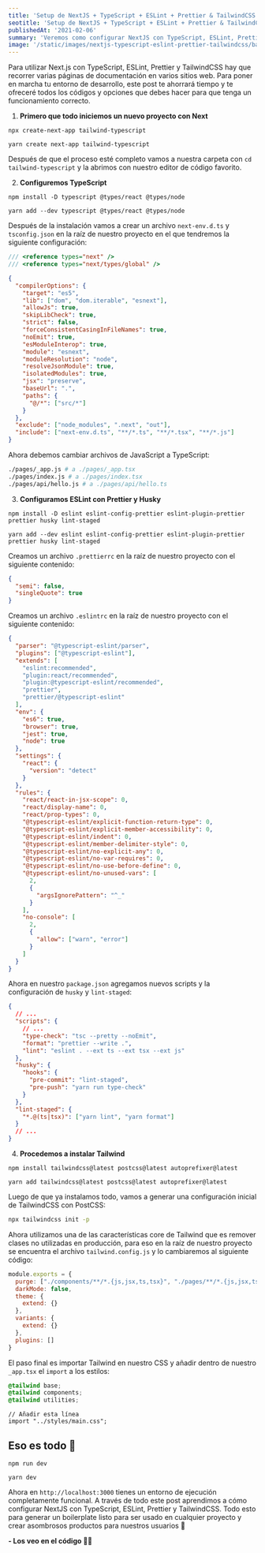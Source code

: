 ```yaml
---
title: 'Setup de NextJS + TypeScript + ESLint + Prettier & TailwindCSS'
seotitle: 'Setup de NextJS + TypeScript + ESLint + Prettier & TailwindCSS'
publishedAt: '2021-02-06'
summary: 'Veremos como configurar NextJS con TypeScript, ESLint, Prettier y TailwindCSS para generar un boilerplate listo para ser usado en cualquier proyecto.'
image: '/static/images/nextjs-typescript-eslint-prettier-tailwindcss/banner.jpg'
---
```


Para utilizar Next.js con TypeScript, ESLint, Prettier y TailwindCSS hay que recorrer varias páginas de documentación en varios sitios web. Para poner en marcha tu entorno de desarrollo, este post te ahorrará tiempo y te ofreceré todos los códigos y opciones que debes hacer para que tenga un funcionamiento correcto.

1. **Primero que todo iniciemos un nuevo proyecto con Next**

```bash:npm
npx create-next-app tailwind-typescript
```

```bash:yarn
yarn create next-app tailwind-typescript
```

Después de que el proceso esté completo vamos a nuestra carpeta con `cd tailwind-typescript` y la abrimos con nuestro editor de código favorito.

2. **Configuremos TypeScript**

```bash:npm
npm install -D typescript @types/react @types/node
```

```bash:yarn
yarn add --dev typescript @types/react @types/node
```

Después de la instalación vamos a crear un archivo `next-env.d.ts` y `tsconfig.json` en la raíz de nuestro proyecto en el que tendremos la siguiente configuración:

```ts:next-env.d.ts
/// <reference types="next" />
/// <reference types="next/types/global" />
```

```json:tsconfig.json
{
  "compilerOptions": {
    "target": "es5",
    "lib": ["dom", "dom.iterable", "esnext"],
    "allowJs": true,
    "skipLibCheck": true,
    "strict": false,
    "forceConsistentCasingInFileNames": true,
    "noEmit": true,
    "esModuleInterop": true,
    "module": "esnext",
    "moduleResolution": "node",
    "resolveJsonModule": true,
    "isolatedModules": true,
    "jsx": "preserve",
    "baseUrl": ".",
    "paths": {
      "@/*": ["src/*"]
    }
  },
  "exclude": ["node_modules", ".next", "out"],
  "include": ["next-env.d.ts", "**/*.ts", "**/*.tsx", "**/*.js"]
}
```

Ahora debemos cambiar archivos de JavaScript a TypeScript:

```bash
./pages/_app.js # a ./pages/_app.tsx
./pages/index.js # a ./pages/index.tsx
./pages/api/hello.js # a ./pages/api/hello.ts
```

3. **Configuramos ESLint con Prettier y Husky**

```bash:npm
npm install -D eslint eslint-config-prettier eslint-plugin-prettier prettier husky lint-staged
```

```bash:yarn
yarn add --dev eslint eslint-config-prettier eslint-plugin-prettier prettier husky lint-staged
```

Creamos un archivo `.prettierrc` en la raíz de nuestro proyecto con el siguiente contenido:

```json
{
  "semi": false,
  "singleQuote": true
}
```

Creamos un archivo `.eslintrc` en la raíz de nuestro proyecto con el siguiente contenido:

```json
{
  "parser": "@typescript-eslint/parser",
  "plugins": ["@typescript-eslint"],
  "extends": [
    "eslint:recommended",
    "plugin:react/recommended",
    "plugin:@typescript-eslint/recommended",
    "prettier",
    "prettier/@typescript-eslint"
  ],
  "env": {
    "es6": true,
    "browser": true,
    "jest": true,
    "node": true
  },
  "settings": {
    "react": {
      "version": "detect"
    }
  },
  "rules": {
    "react/react-in-jsx-scope": 0,
    "react/display-name": 0,
    "react/prop-types": 0,
    "@typescript-eslint/explicit-function-return-type": 0,
    "@typescript-eslint/explicit-member-accessibility": 0,
    "@typescript-eslint/indent": 0,
    "@typescript-eslint/member-delimiter-style": 0,
    "@typescript-eslint/no-explicit-any": 0,
    "@typescript-eslint/no-var-requires": 0,
    "@typescript-eslint/no-use-before-define": 0,
    "@typescript-eslint/no-unused-vars": [
      2,
      {
        "argsIgnorePattern": "^_"
      }
    ],
    "no-console": [
      2,
      {
        "allow": ["warn", "error"]
      }
    ]
  }
}
```

Ahora en nuestro `package.json` agregamos nuevos scripts y la configuración de `husky` y `lint-staged`:

```json
{
  // ...
  "scripts": {
    // ...
    "type-check": "tsc --pretty --noEmit",
    "format": "prettier --write .",
    "lint": "eslint . --ext ts --ext tsx --ext js"
  },
  "husky": {
    "hooks": {
      "pre-commit": "lint-staged",
      "pre-push": "yarn run type-check"
    }
  },
  "lint-staged": {
    "*.@(ts|tsx)": ["yarn lint", "yarn format"]
  }
  // ...
}
```

4. **Procedemos a instalar Tailwind**

```bash:npm
npm install tailwindcss@latest postcss@latest autoprefixer@latest
```

```bash:yarn
yarn add tailwindcss@latest postcss@latest autoprefixer@latest
```

Luego de que ya instalamos todo, vamos a generar una configuración inicial de TailwindCSS con PostCSS:

```bash
npx tailwindcss init -p
```

Ahora utilizamos una de las características core de Tailwind que es remover clases no utilizadas en producción, para eso en la raíz de nuestro proyecto se encuentra el archivo `tailwind.config.js` y lo cambiaremos al siguiente código:

```js:tailwind.config.js
module.exports = {
  purge: ["./components/**/*.{js,jsx,ts,tsx}", "./pages/**/*.{js,jsx,ts,tsx}"],
  darkMode: false,
  theme: {
    extend: {}
  },
  variants: {
    extend: {}
  },
  plugins: []
}
```

El paso final es importar Tailwind en nuestro CSS y añadir dentro de nuestro `_app.tsx` el `import` a los estilos:

```css:./styles/main.css
@tailwind base;
@tailwind components;
@tailwind utilities;
```

```tsx:./pages/_app.tsx
// Añadir esta línea
import "../styles/main.css";
```

## Eso es todo 🤯

```bash:npm
npm run dev
```

```bash:yarn
yarn dev
```

Ahora en `http://localhost:3000` tienes un entorno de ejecución completamente funcional. A través de todo este post aprendimos a cómo configurar NextJS con TypeScript, ESLint, Prettier y TailwindCSS. Todo esto para generar un boilerplate listo para ser usado en cualquier proyecto y crear asombrosos productos para nuestros usuarios 🚀

**- Los veo en el código 👨‍💻**
